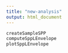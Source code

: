 ```yaml
---
title: "new-analysis"
output: html_document
---
```


```r
createSampleSPP 
computeSppLEnvelope
plotSppLEnvelope
```

